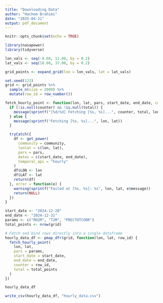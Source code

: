 ```yaml
---
title: "Downloading Data"
author: "Hachem Brahimi"
date: "2025-04-21"
output: pdf_document
---
```


```r
knitr::opts_chunk$set(echo = TRUE)
```

```r
library(nasapower)
library(tidyverse)
```

```r
lon_vals <- seq(-8.60, 12.00, by = 0.2)     
lat_vals <- seq(18.08, 37.00, by = 0.2)     

grid_points <- expand_grid(lon = lon_vals, lat = lat_vals)
```

```r
set.seed(123)
grid <- grid_points %>%
  sample_n(size = 2000) %>%
  mutate(row_id = row_number())

``` 

```r
fetch_hourly_point <- function(lon, lat, pars, start_date, end_date, community = "ag", counter = NULL, total = NULL) {
  if (!is.null(counter) && !is.null(total)) {
    message(sprintf("[%d/%d] Fetching [%s, %s]...", counter, total, lon, lat))
  } else {
    message(sprintf("Fetching [%s, %s]...", lon, lat))
  }

  tryCatch({
    df <- get_power(
      community = community,
      lonlat = c(lon, lat),
      pars = pars,
      dates = c(start_date, end_date),
      temporal_api = "hourly"
    )
    df$LON <- lon
    df$LAT <- lat
    return(df)
  }, error = function(e) {
    warning(sprintf("Failed at [%s, %s]: %s", lon, lat, e$message))
    return(NULL)
  })
}

start_date <- "2024-12-20"
end_date <- "2024-12-31"
params <- c("RH2M", "T2M", "PRECTOTCORR")
total_points <- nrow(grid)

# Fetch and bind rows directly into a single dataframe
hourly_data_df <- pmap_dfr(grid, function(lon, lat, row_id) {
  fetch_hourly_point(
    lon, lat,
    pars = params,
    start_date = start_date,
    end_date = end_date,
    counter = row_id,
    total = total_points
  )
})

```

```r
hourly_data_df
```

```r
write_csv(hourly_data_df, "hourly_data.csv")
```



